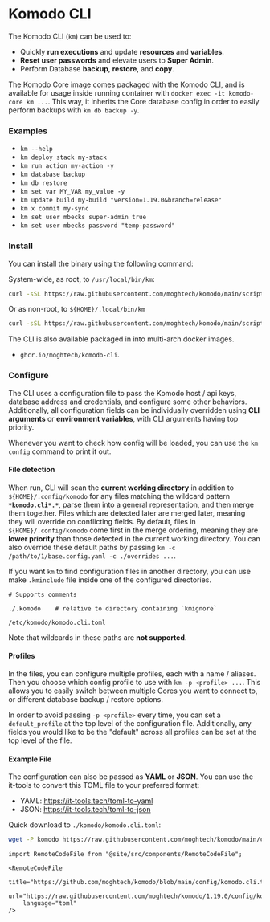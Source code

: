 # Komodo CLI

The Komodo CLI (`km`) can be used to:
  - Quickly **run executions** and update **resources** and **variables**.
  - **Reset user passwords** and elevate users to **Super Admin**. 
  - Perform Database **backup**, **restore**, and **copy**.

The Komodo Core image comes packaged with the Komodo CLI,
and is available for usage inside running container with `docker exec -it komodo-core km ...`.
This way, it inherits the Core database config in order to easily perform backups with `km db backup -y`.

### Examples

  - `km --help`
  - `km deploy stack my-stack`
  - `km run action my-action -y`
  - `km database backup`
  - `km db restore`
  - `km set var MY_VAR my_value -y`
  - `km update build my-build "version=1.19.0&branch=release"`
  - `km x commit my-sync`
  - `km set user mbecks super-admin true`
  - `km set user mbecks password "temp-password"`

### Install

You can install the binary using the following command:

System-wide, as root, to `/usr/local/bin/km`:
```bash
curl -sSL https://raw.githubusercontent.com/moghtech/komodo/main/scripts/install-cli.py | python3
```

Or as non-root, to `${HOME}/.local/bin/km`
```bash
curl -sSL https://raw.githubusercontent.com/moghtech/komodo/main/scripts/install-cli.py | python3 - --user
```

The CLI is also available packaged in into multi-arch docker images.
  - `ghcr.io/moghtech/komodo-cli`.

### Configure

The CLI uses a configuration file to pass the Komodo host / api keys, database address and credentials,
and configure some other behaviors. Additionally, all configuration fields can be individually overridden
using **CLI arguments** or **environment variables**, with CLI arguments having top priority.

Whenever you want to check how config will be loaded, you can use the `km config` command
to print it out.

#### File detection

When run, CLI will scan the **current working directory** in addition to `${HOME}/.config/komodo` for any files matching the wildcard pattern **`*komodo.cli*.*`**,
parse them into a general representation, and then merge them together. Files which are detected later are merged later,
meaning they will override on conflicting fields. By default, files in `${HOME}/.config/komodo` come first
in the merge ordering, meaning they are **lower priority** than those detected in the current working directory.
You can also override these default paths by passing `km -c /path/to/1/base.config.yaml -c ./overrides ...`.

If you want `km` to find configuration files in another directory,
you can use make `.kminclude` file inside one of the configured directories.

```
# Supports comments

./.komodo    # relative to directory containing `kmignore`

/etc/komodo/komodo.cli.toml
```

Note that wildcards in these paths are **not supported**.

#### Profiles

In the files, you can configure multiple profiles, each with a name / aliases. Then you
choose which config profile to use with `km -p <profile> ...`. This allows you to easily switch between
multiple Cores you want to connect to, or different database backup / restore options.

In order to avoid passing `-p <profile>` every time, you can set a
`default_profile` at the top level of the configuration file. Additionally,
any fields you would like to be the "default" across all profiles can be 
set at the top level of the file.

#### Example File

The configuration can also be passed as **YAML** or **JSON**.
You can use the it-tools to convert this TOML file to your preferred format:
  - YAML: https://it-tools.tech/toml-to-yaml
  - JSON: https://it-tools.tech/toml-to-json

Quick download to `./komodo/komodo.cli.toml`:
```bash
wget -P komodo https://raw.githubusercontent.com/moghtech/komodo/main/config/komodo.cli.toml
```

```mdx-code-block
import RemoteCodeFile from "@site/src/components/RemoteCodeFile";

<RemoteCodeFile
	title="https://github.com/moghtech/komodo/blob/main/config/komodo.cli.toml"
	url="https://raw.githubusercontent.com/moghtech/komodo/1.19.0/config/komodo.cli.toml"
	language="toml"
/>
```